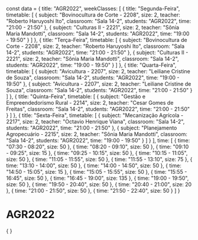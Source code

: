 const data = {
  title: "AGR2022",
  weekClasses: [
    {
      title: "Segunda-Feira",
      timetable: [
        {
          subject: "Bovinocultura de Corte - 2208",
          size: 2,
          teacher: "Roberto Haruyoshi Ito",
          classroom: "Sala 14-2",
          students: "AGR2022",
          time: "21:00 - 21:50"
        },
        {
          subject: "Culturas II - 2221",
          size: 2,
          teacher: "Sônia Maria Mandotti",
          classroom: "Sala 14-2",
          students: "AGR2022",
          time: "19:00 - 19:50"
        }
      ]
    },
    {
      title: "Terça-Feira",
      timetable: [
        {
          subject: "Bovinocultura de Corte - 2208",
          size: 2,
          teacher: "Roberto Haruyoshi Ito",
          classroom: "Sala 14-2",
          students: "AGR2022",
          time: "21:00 - 21:50"
        },
        {
          subject: "Culturas II - 2221",
          size: 2,
          teacher: "Sônia Maria Mandotti",
          classroom: "Sala 14-2",
          students: "AGR2022",
          time: "19:00 - 19:50"
        }
      ]
    },
    {
      title: "Quarta-Feira",
      timetable: [
        {
          subject: "Avicultura - 2207",
          size: 2,
          teacher: "Leiliane Cristine de Souza",
          classroom: "Sala 14-2",
          students: "AGR2022",
          time: "19:00 - 19:50"
        },
        {
          subject: "Avicultura - 2207",
          size: 2,
          teacher: "Leiliane Cristine de Souza",
          classroom: "Sala 14-2",
          students: "AGR2022",
          time: "21:00 - 21:50"
        }
      ]
    },
    {
      title: "Quinta-Feira",
      timetable: [
        {
          subject: "Gestão e Empreendedorismo Rural - 2214",
          size: 2,
          teacher: "Cesar Gomes de Freitas",
          classroom: "Sala 14-2",
          students: "AGR2022",
          time: "21:00 - 21:50"
        }
      ]
    },
    {
      title: "Sexta-Feira",
      timetable: [
        {
          subject: "Mecanização Agrícola - 2217",
          size: 2,
          teacher: "Octavio Henrique Viana",
          classroom: "Sala 14-2",
          students: "AGR2022",
          time: "21:00 - 21:50"
        },
        {
          subject: "Planejamento Agropecuário - 2215",
          size: 2,
          teacher: "Sônia Maria Mandotti",
          classroom: "Sala 14-2",
          students: "AGR2022",
          time: "19:00 - 19:50"
        }
      ]
    }
  ],
  time: [
    {
      time: "07:30 - 08:20",
      size: 50
    },
    {
      time: "08:20 - 09:10",
      size: 50
    },
    {
      time: "09:10 - 09:25",
      size: 15
    },
    {
      time: "09:25 - 10:15",
      size: 50
    },
    {
      time: "10:15 - 11:05",
      size: 50
    },
    {
      time: "11:05 - 11:55",
      size: 50
    },
    {
      time: "11:55 - 13:10",
      size: 75
    },
    {
      time: "13:10 - 14:00",
      size: 50
    },
    {
      time: "14:00 - 14:50",
      size: 50
    },
    {
      time: "14:50 - 15:05",
      size: 15
    },
    {
      time: "15:05 - 15:55",
      size: 50
    },
    {
      time: "15:55 - 16:45",
      size: 50
    },
    {
      time: "16:45 - 19:00",
      size: 135
    },
    {
      time: "19:00 - 19:50",
      size: 50
    },
    {
      time: "19:50 - 20:40",
      size: 50
    },
    {
      time: "20:40 - 21:00",
      size: 20
    },
    {
      time: "21:00 - 21:50",
      size: 50
    },
    {
      time: "21:50 - 22:40",
      size: 50
    }
  ]
}

# AGR2022

<div>
    {
        <Grid
            title={data.title} 
            weekClasses={data.weekClasses} 
            time={data.time}
        />
    }
</div>